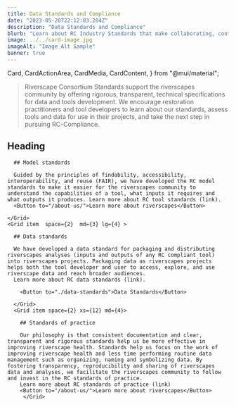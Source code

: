 ```yaml
---
title: Data Standards and Compliance
date: "2023-05-20T22:12:03.284Z"
description: "Data Standards and Compliance"
blurb: "Learn about RC Industry Standards that make collaborating, contributing and sharing easier in a F-A-I-R way."
image: ../../card-image.jpg
imageAlt: "Image Alt Sample"
banner: true
---
```


  Card,
  CardActionArea,
  CardMedia,
  CardContent,
} from "@mui/material";

> Riverscape Consortium Standards support the riverscapes community by offering rigorous, transparent, technical specifications for data and tools development. We encourage restoration practitioners and tool developers to learn about our standards, assess tools and data for use in their projects, and take the next step in pursuing RC-Compliance.

## Heading

<Box>
<Grid container>
    <Grid item space={2}  md={4} lg={4}>

      ## Model standards

      Guided by the principles of findability, accessibility, interoperability, and reuse (FAIR), we have developed the RC model standards to make it easier for the riverscapes community to understand the capabilities of a tool, what inputs it requires and what outputs it produces. Learn more about RC tool standards (link).
      <Button to="/about-us/">Learn more about riverscapes</Button>

    </Grid>
    <Grid item  space={2}  md={3} lg={4} >

      ## Data standards

      We have developed a data standard for packaging and distributing riverscapes analyses (inputs and outputs of any RC compliant tool) into riverscapes projects. Packaging data as riverscapes projects helps both the tool developer and user to access, explore, and use riverscape data and reach broader audiences.
      Learn more about RC data standards (link).
     
        <Button to="./data-standards">Data Standards</Button>  
   
      </Grid>
      <Grid item space={2} xs={12} md={4}>

        ## Standards of practice

        Our philosophy is that consistent documentation and clear, transparent and rigorous standards help us be more effective in improving riverscape health. Standards help us focus on the work of improving riverscape health and less time performing routine data management such as organizing, naming and symbolizing data. By fostering transparency, reproducibility and sharing of riverscapes data and analyses, we facilitate the riverscapes community to follow and invest in the RC standards of practice.
        Learn more about RC standards of practice (link)
        <Button to="/about-us/">Learn more about riverscapes</Button>
         </Grid>

</Grid>
</Box>

